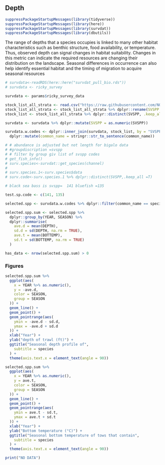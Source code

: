 ## Depth

```r
suppressPackageStartupMessages(library(tidyverse))
suppressPackageStartupMessages(library(here))
suppressPackageStartupMessages(library(survdat))
suppressPackageStartupMessages(library(dbutils))
```

The range of depths that a species occupies is linked to many other habitat characteristics such as benthic structure, food availability, or temperature. Thus, observed depth can signal changes in habitat suitability. Changes in this metric can indicate the required resources are changing their distribution on the landscape. Seasonal differences in occurrence can also help identify essential habitat and the timing of migration to acquire seasonal resources 

```r
# survdata<-readRDS(here::here("survdat_pull_bio.rds"))
# survdata <- ricky_survey

survdata <- params$ricky_survey_data

stock_list_all_strata <- read.csv("https://raw.githubusercontent.com/NOAA-EDAB/ECSA/master/data/stock_list.csv")
stock_list_all_strata <- stock_list_all_strata %>% dplyr::rename(SVSPP = svspp)
stock_list <- stock_list_all_strata %>% dplyr::distinct(SVSPP, .keep_all = T)
```

```r
survdata <- survdata %>% dplyr::mutate(SVSPP = as.numeric(SVSPP))

survdata.w.codes <- dplyr::inner_join(survdata, stock_list, by = "SVSPP") %>%
  dplyr::mutate(common_name = stringr::str_to_sentence(common_name))

# # abundance is adjusted but not length for bigalo data
# #groupdiscription =svspp
# # filter by group giv list of svspp codes
# get_fish_info()
# surv.species<-survdat::get_species(channel)
#
# surv.species.1<-surv.species$data
# surv.code<-surv.species.1 %>% dplyr::distinct(SVSPP,.keep_all =T)

# black sea bass is svspp= 	141 bluefish =135

test.sp.code <- c(141, 135)

selected.spp <- survdata.w.codes %>% dplyr::filter(common_name == species)

selected.spp.sum <- selected.spp %>%
  dplyr::group_by(YEAR, SEASON) %>%
  dplyr::summarise(
    ave.d = mean(DEPTH),
    sd.d = sd(DEPTH, na.rm = TRUE),
    ave.t = mean(BOTTEMP),
    sd.t = sd(BOTTEMP, na.rm = TRUE)
  )

has_data <- nrow(selected.spp.sum) > 0
```

### Figures


```r

selected.spp.sum %>%
  ggplot(aes(
    x = YEAR %>% as.numeric(),
    y = -ave.d,
    color = SEASON,
    group = SEASON
  )) +
  geom_line() +
  geom_point() +
  geom_pointrange(aes(
    ymin = -ave.d - sd.d,
    ymax = -ave.d + sd.d
  )) +
  xlab("Year") +
  ylab("depth of trawl (ft)") +
  ggtitle("Seasonal depth profile of",
    subtitle = species
  ) +
  theme(axis.text.x = element_text(angle = 90))
```


```r

selected.spp.sum %>%
  ggplot(aes(
    x = YEAR %>% as.numeric(),
    y = ave.t,
    color = SEASON,
    group = SEASON
  )) +
  geom_line() +
  geom_point() +
  geom_pointrange(aes(
    ymin = ave.t - sd.t,
    ymax = ave.t + sd.t
  )) +
  xlab("Year") +
  ylab("Bottom temperature (°C)") +
  ggtitle("Seasonal bottom temperature of tows that contain",
    subtitle = species
  ) +
  theme(axis.text.x = element_text(angle = 90))
```


```r
print("NO DATA")
```
